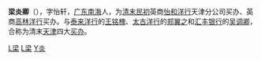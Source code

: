 '''梁炎卿'''（{{bd|1852年||1938年||catIdx=Liang,梁}}），字怡轩，[[广东|广东]][[南海|南海]]人，为[[清朝|清末]][[中華民國歷史|民初]]英商[[怡和洋行|怡和洋行]]天津分公司买办、英商[[高林洋行|高林洋行]]买办。与[[泰来洋行|泰来洋行]]的[[王铭槐|王铭槐]]、[[太古洋行|太古洋行]]的[[郑翼之|郑翼之]]和[[汇丰银行|汇丰银行]]的[[吴调卿|吴调卿]]，合称为清末[[天津|天津]]四大[[买办|买办]]。

{{Chinese merchant-stub}}
  
[[Category:清朝商人|L梁]]
[[Category:天津历史人物|L梁]]
[[Category:梁姓|Y炎]]